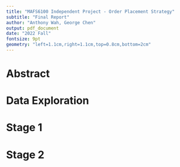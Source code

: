 ```yaml
---
title: "MAFS6100 Independent Project - Order Placement Strategy"
subtitle: "Final Report"
author: "Anthony Wah, George Chen"
output: pdf_document
date: "2022 Fall"
fontsize: 9pt
geometry: "left=1.1cm,right=1.1cm,top=0.8cm,bottom=2cm"
---
```


# Abstract


# Data Exploration


# Stage 1


# Stage 2


